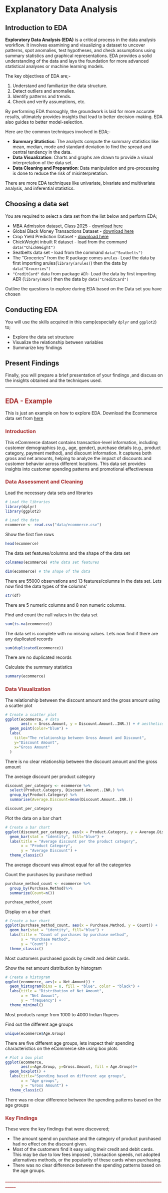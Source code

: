# Explanatory Data Analysis
## Introduction to EDA
**Exploratory Data Analysis (EDA)** is a critical process in the data analysis workflow. It involves examining and visualizing a dataset to uncover patterns, spot anomalies, test hypotheses, and check assumptions using summary statistics and graphical representations. EDA provides a solid understanding of the data and lays the foundation for more advanced statistical analyses or machine learning models.

The key objectives of EDA are;- 

1. Understand and familiarize the data structure.
2. Detect outliers and anomalies.
3. Identify patterns and trends. 
4. Check and verify assumptions, etc. 

By performing EDA thoroughly, the groundwork is laid for more accurate results, ultimately provides insights that lead to better decision-making. EDA also guides to better model-selection. 

Here are the common techniques involved in EDA;- 

- **Summary Statistics**: The analysts compute the summary statistics like mean, median, mode and standard deviation to find the spread and central tendency in the data. 
- **Data Visualization**: Charts and graphs are drawn to provide a visual interpretation of the data set. 
- **Data Cleaning and Preparation**: Data manipulation and pre-processing is done to reduce the risk of misinterpretation.

There are more EDA techniques like univariate, bivariate and multivariate analysis, and inferential statistics. 

## Choosing a data set 
You are required to select a data set from the list below and perform EDA;

- MBA Admission dataset, Class 2025 - [download here](https://www.kaggle.com/datasets/taweilo/mba-admission-dataset)
- Global Black Money Transactions Dataset - [download here](https://www.kaggle.com/datasets/waqi786/global-black-money-transactions-dataset)
- Crop Yield Prediction Dataset - [download here](https://www.kaggle.com/datasets/mrigaankjaswal/crop-yield-prediction-dataset)
- ChickWeight inbuilt R dataset - load from the command `data("ChickWeight")`
- Seatbelts data set - load from the command `data("Seatbelts")`
- The "Groceries" from the R package  comes  `arules`- Load the data by first importing arules(`library(arules)`) then the data by `data("Groceries")`
- `"CreditCard"` data from package `AER`- Load the data by first importing AER (`library(AER)`) then the data by `data("CreditCard")`

Outline the questions to explore during EDA based on the Data set you have chosen

## Conducting EDA
You will use the skills acquired in this camp(especially `dplyr` and `ggplot2`) to;

- Explore the data set structure 
- Visualize the relationship between variables 
- Summarize key findings 

## Present Findings 
Finally, you will prepare a brief presentation of your findings ,and discuss on the insights obtained and the techniques used. 

_______________________________________________________________________
## <span style="color: brown;">EDA - Example</span> 

This is just an example on how to explore EDA. Download the Ecommerce data set from [here](https://www.kaggle.com/datasets/shrishtimanja/ecommerce-dataset-for-data-analysis/data) 

### <span style="color: brown;">Introduction</span> 

This eCommerce dataset contains transaction-level information, including customer demographics (e.g., age, gender), purchase details (e.g., product category, payment method), and discount information. It captures both gross and net amounts, helping to analyze the impact of discounts and customer behavior across different locations. This data set provides insights into customer spending patterns and promotional effectiveness

### <span style="color: brown;">Data Assessment and Cleaning</span> 

Load the necessary data sets and libraries 
```r
# Load the libraries 
library(dplyr)
library(ggplot2)

# Load the data 
ecommerce <- read.csv("data/ecommerce.csv")
```

Show the first five rows 
```r
head(ecommerce)
```

The data set features/columns and the shape of the data set 
```r
colnames(ecommerce) #the data set features 

dim(ecommerce) # the shape of the data
```
There are 55000 observations and 13 features/columns in the data set. Lets now find the data types of the columns'

```r
str(df)
```

There are 5 numeric columns and 8 non numeric columns. 

Find and count the null values in the data set 
```r
sum(is.na(ecommerce))
```

The data set is complete with no missing values. Lets now find if there are any duplicated records 
```r
sum(duplicated(ecommerce))
```

There are no duplicated records

Calculate the summary statistics 
```r
summary(ecommerce)
```

### <span style="color: brown;">Data Visualization</span> 

The relationship between the discount amount and the gross amount using a scatter plot

```r
# Create a scatter plot 
ggplot(ecommerce, # data
       aes(x = Gross.Amount, y = Discount.Amount..INR.)) + # aesthetics
  geom_point(color="blue") + 
  labs(
    title="The relationship between Gross Amount and Discount",
    y="Discount Amount",
    x="Gross Amount"
  )
```

There is no clear relationship between the discount amount and the gross amount 

The average discount per product category
```r
discount_per_category <- ecommerce %>%
  select(Product.Category, Discount.Amount..INR.) %>%
  group_by(Product.Category) %>%
  summarise(Average.Discount=mean(Discount.Amount..INR.))

discount_per_category
```

Plot the data on a bar chart 
```r
# Create a bar chart 
ggplot(discount_per_category, aes(x = Product.Category, y = Average.Discount)) +
  geom_bar(stat = "identity", fill="blue") +
  labs(title = "Average discount per the product category", 
       x = "Product Category", 
       y = "Average Discount") +
  theme_classic()
```

The average discount was almost equal for all the categories 

Count the purchases by purchase method
```r
purchase_method_count <- ecommerce %>% 
  group_by(Purchase.Method)%>%
  summarize(Count=n())

purchase_method_count
```
Display on a bar chart

```r
# Create a bar chart 
ggplot(purchase_method_count, aes(x = Purchase.Method, y = Count)) +
  geom_bar(stat = "identity", fill="blue") +
  labs(title = "Count of purchases by purchase method", 
       x = "Purchase Method", 
       y = "Count") +
  theme_classic()
```

Most customers purchased goods by credit and debit cards. 

Show the net amount distribution by histogram 
```r
# Create a histogram
ggplot(ecommerce, aes(x = Net.Amount)) +
  geom_histogram(bins = 8, fill = "blue", color = "black") +
  labs(title = "Distribution of Net Amount", 
       x = "Net Amount", 
       y = "frequency") +
  theme_minimal()
```
Most products range from 1000 to 4000 Indian Rupees

Find out the different age groups 
```r
unique(ecommerce$Age.Group)
```

There are five different age groups, lets inspect their spending characteristics on the eCommerce site using box plots 
```r
# Plot a box plot 
ggplot(ecommerce, 
       aes(x=Age.Group, y=Gross.Amount, fill = Age.Group))+
  geom_boxplot() +
  labs(title="Spending based on different age groups",
       x = "Age groups",
       y = "Gross Amount") +
  theme_classic()
```

There was no clear difference between the spending patterns based on the age groups 

### <span style="color: brown;">Key Findings</span> 

These were the key findings that were discovered;

- The amount spend on purchase and the category of product purchased had no effect on the discount given.
- Most of the customers find it easy using their credit and debit cards. This may be due to low fees imposed , transaction speeds, not adopted alternatives methods, or the popularity of these cards when purchasing.
- There was no clear difference between the spending patterns based on the age groups. 

<span style="color: brown;">**________________________________________________________________________________**</span>